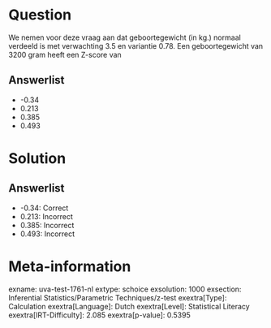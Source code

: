 Question
========

We nemen voor deze vraag aan dat geboortegewicht (in kg.) normaal
verdeeld is met verwachting 3.5 en variantie 0.78. Een geboortegewicht
van 3200 gram heeft een Z-score van

Answerlist
----------

* -0.34
* 0.213
* 0.385
* 0.493

Solution
========

Answerlist
----------

* -0.34: Correct
* 0.213: Incorrect
* 0.385: Incorrect
* 0.493: Incorrect

Meta-information
================
exname: uva-test-1761-nl
extype: schoice
exsolution: 1000
exsection: Inferential Statistics/Parametric Techniques/z-test
exextra[Type]: Calculation
exextra[Language]: Dutch
exextra[Level]: Statistical Literacy
exextra[IRT-Difficulty]: 2.085
exextra[p-value]: 0.5395
